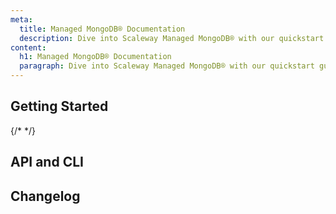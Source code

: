 ```yaml
---
meta:
  title: Managed MongoDB® Documentation
  description: Dive into Scaleway Managed MongoDB® with our quickstart guides, how-tos, tutorials and more.
content:
  h1: Managed MongoDB® Documentation
  paragraph: Dive into Scaleway Managed MongoDB® with our quickstart guides, how-tos, tutorials and more.
---
```


<ProductHeader
   productName="Managed MongoDB®"
   productLogo="mongoDB"
   description="Managed MongoDB® provides scalable, secure, and fully managed NoSQL solution based on the MongoDB® engine that allows developers to focus on building applications without the need to manage infrastructure."
   url="/managed-mongodb-databases/quickstart/"
   label="Managed MongoDB® Quickstart"
/>

## Getting Started

<Grid>
    <SummaryCard
        title="Quickstart"
        icon="rocket"
        description="Learn how to create a Managed MongoDB® in a few steps."
        label="View Quickstart"
        url="/managed-mongodb-databases/quickstart/"
    />
    <SummaryCard
        title="Concepts"
        icon="info"
        description="Core concepts that give you a better understanding of Managed MongoDB®."
        label="View Concepts"
        url="/managed-mongodb-databases/concepts/"
    />
    <SummaryCard
        title="How-Tos"
        icon="help-circle-outline"
        description="Learn how to use your Managed MongoDB® via the Scaleway console."
        label="View How-Tos"
        url="/managed-mongodb-databases/how-to/"
    />
    {/* <SummaryCard
        title="Additional Content"
        icon="book-open-outline"
        description="Check out in-depth information about Managed MongoDB®."
        label="View Additional Content"
        url="/managed-mongodb-databases/reference-content/"
    /> */}
</Grid>


## API and CLI

<Grid>
    <Card
        title="Back up and restore MongoDB® Databases with MongoDB® tools"
        url="/managed-mongodb-databases/api-cli/backup-and-restore/"
        label="Read more"
    />
</Grid>

<ClickableBanner
    productLogo="cli"
    title="Managed MongoDB® API"
    description="Manage your document Database Instances using the Scaleway API."
    url="https://www.scaleway.com/en/developers/api/managed-database-mongodb/"
    label="Go to Managed MongoDB® API"
/>

## Changelog

<ChangelogList
    productName="mongodbs"
    numberOfChanges={3}
/>
